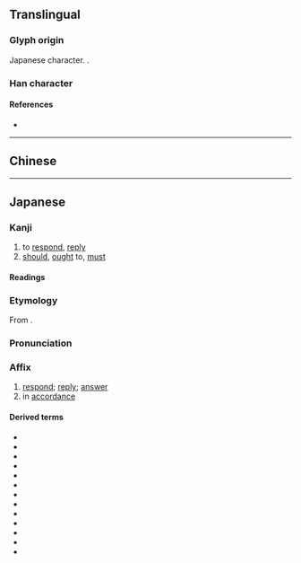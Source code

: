 {{also|應|懬|应}}
{{character info}}
==Translingual==
{{Han simplified forms|應|応|应}}

===Glyph origin===
Japanese {{w|shinjitai}} character. {{Han simp|應|f=倠|t=&nbsp;}}.

===Han character===
{{Han char|rn=61|rad=心|as=03|sn=7|four=|canj=IP,XXIP|ids=⿸广心}}

====References====
* {{Han ref|kx=0377.071|dkj=10347|dj=0703.190|hdz=20875.161|uh=5FDC|ud=24540}}

----

==Chinese==
{{zh-see|應|v}} <!-- Note: [1] 応 is not the simplified form of 懬 or 應 [2] 応 is classified as a variant character of 應 by the Ministry of Education, Taiwan [3] This character is not recognised in mainland China (not encoded in GB 18030) -->

----

==Japanese==
{{ja-kanji forms|応|應}}

===Kanji===
{{ja-kanji|grade=5|rs=心03|kyu=應}}

# to [[respond]], [[reply]]
# [[should]], [[ought]] to, [[must]]

====Readings====
{{ja-readings
|goon=おう<おう
|kanon=よう<よう
|kun=こた-える<こた-へる, いら-える<いら-へる, あた-る<あた-る, まさ-に<まさ-に
}}

===Etymology===
{{ja-kanjitab|おう|yomi=on}}
From {{der|ja|ltc|sort=おう|-}} {{ltc-l|應|id=2}}.

===Pronunciation===
{{ja-pron|おう|y=on}}

===Affix===
{{ja-pos|affix|おう|kyu=應}}

# [[respond]]; [[reply]]; [[answer]]
# in [[accordance]]

====Derived terms====
{{der-top}}
* {{ja-l|応援}}
* {{ja-l|応急}}
* {{ja-l|応酬}}
* {{ja-l|応召}}
* {{ja-l|応接}}
* {{ja-l|応戦}}
* {{ja-l|応対}}
* {{ja-l|応諾}}
* {{ja-l|応答}}
* {{ja-l|応分}}
* {{ja-l|応変}}
* {{ja-l|応募}}
* {{ja-l|応用}}
{{der-bottom}}
